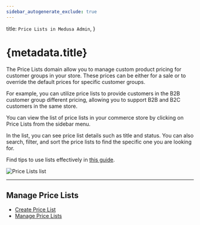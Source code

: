 ```yaml
---
sidebar_autogenerate_exclude: true
---
```


  title: `Price Lists in Medusa Admin`,
}

# {metadata.title}

The Price Lists domain allow you to manage custom product pricing for customer groups in your store. These prices can be either for a sale or to override the default prices for specific customer groups.

For example, you can utilize price lists to provide customers in the B2B customer group different pricing, allowing you to support B2B and B2C customers in the same store.

You can view the list of price lists in your commerce store by clicking on Price Lists from the sidebar menu.

In the list, you can see price list details such as title and status. You can also search, filter, and sort the price lists to find the specific one you are looking for.

<Note title="Tip">

Find tips to use lists effectively in [this guide](../tips/lists/page.mdx).

</Note>

![Price Lists list](https://res.cloudinary.com/dza7lstvk/image/upload/v1739958425/User%20Guide/Screenshot_2025-02-19_at_11.46.29_AM_zupks8.png)

---

## Manage Price Lists

- [Create Price List](./create/page.mdx)
- [Manage Price Lists](./manage/page.mdx)

